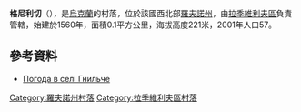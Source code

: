 {{coord|50|10|1|N|25|20|41|E|scale:30000|display=title}}

'''格尼利切'''（{{lang-uk|Гнильче}}），是[[烏克蘭|烏克蘭]]的村落，位於該國西北部[[羅夫諾州|羅夫諾州]]，由[[拉季維利夫區|拉季維利夫區]]負責管轄，始建於1560年，面積0.1平方公里，海拔高度221米，2001年人口57。

==參考資料==
* [http://weather.in.ua/ua/rovenskaja/5298 Погода в селі Гнильче] {{Wayback|url=http://weather.in.ua/ua/rovenskaja/5298 |date=20111216222652 }}

{{DEFAULTSORT:Гнильче}}
[[Category:羅夫諾州村落|Category:羅夫諾州村落]]
[[Category:拉季維利夫區村落|Category:拉季維利夫區村落]]


{{Rivne-geo-stub}}